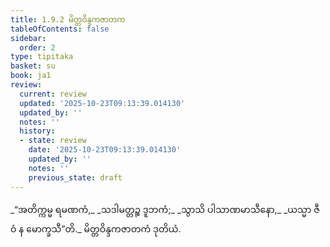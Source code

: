 ```yaml
---
title: 1.9.2 မိတ္တဝိန္ဒကဇာတက
tableOfContents: false
sidebar:
  order: 2
type: tipitaka
basket: su
book: ja1
review:
  current: review
  updated: '2025-10-23T09:13:39.014130'
  updated_by: ''
  notes: ''
  history:
  - state: review
    date: '2025-10-23T09:13:39.014130'
    updated_by: ''
    notes: ''
    previous_state: draft
---
```



<ReviewStatus review={frontmatter.review} showDetails={true} />

<HypothesisAnnotation frontmatter={frontmatter} />

<DynamicBreadcrumb />

<Division number="82" book="ja1" e="ch" v="22" p="20">

<Paragraph number="182" type="verses" book="ja1">
_“အတိက္ကမ္မ ရမဏကံ,_  
_သဒါမတ္တဉ္စ ဒူဘကံ;_  
_သွာသိ ပါသာဏမာသီနော,_  
_ယသ္မာ ဇီဝံ န မောက္ခသီ”တိ._  


</Paragraph>
</Division>

<Paragraph number="183" type="center" book="ja1">
မိတ္တဝိန္ဒကဇာတကံ ဒုတိယံ.
</Paragraph>